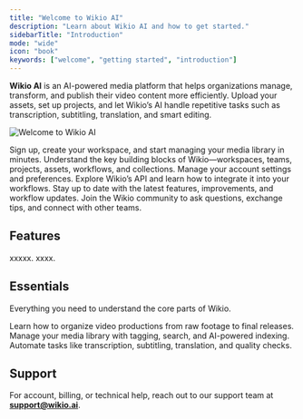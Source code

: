 ```yaml
---
title: "Welcome to Wikio AI"
description: "Learn about Wikio AI and how to get started."
sidebarTitle: "Introduction"
mode: "wide"
icon: "book"
keywords: ["welcome", "getting started", "introduction"]
---
```



**Wikio AI** is an AI-powered media platform that helps organizations manage, transform, and publish their video content more efficiently. Upload your assets, set up projects, and let Wikio’s AI handle repetitive tasks such as transcription, subtitling, translation, and smart editing.

![Welcome to Wikio AI](/images/welcome.png)

<Columns cols={3}>
  <Card title="Get started" icon="play" href="/welcome/start-guide">
    Sign up, create your workspace, and start managing your media library in minutes.
  </Card>
  <Card title="Concepts" icon="lightbulb" href="/welcome/concepts">
    Understand the key building blocks of Wikio—workspaces, teams, projects, assets, workflows, and collections.
  </Card>
  <Card title="Account" icon="user" href="/account/profile">
    Manage your account settings and preferences.
  </Card>
  <Card title="Workspace" icon="building" href="/admin/workspace">
    Explore Wikio’s API and learn how to integrate it into your workflows.
  </Card>
  <Card title="Changelog" icon="history" href="/about/changelog">
    Stay up to date with the latest features, improvements, and workflow updates.
  </Card>
  <Card title="Community" icon="users" href="about/community">
    Join the Wikio community to ask questions, exchange tips, and connect with other teams.
  </Card>
</Columns>

## Features

<Columns cols={2}>
  <Card title="Search" icon="search" href="/features/search">
    xxxxx.
  </Card>
  <Card title="Video Player" icon="text" href="/features/video-player">
    xxxx.
  </Card>
</Columns>

## Essentials

Everything you need to understand the core parts of Wikio.

<Columns cols={3}>
  <Card title="Projects" icon="folder" href="/concepts/projects">
    Learn how to organize video productions from raw footage to final releases.
  </Card>
  <Card title="Assets" icon="film" href="/concepts/assets">
    Manage your media library with tagging, search, and AI-powered indexing.
  </Card>
  <Card title="Workflows" icon="cogs" href="/concepts/workflows">
    Automate tasks like transcription, subtitling, translation, and quality checks.
  </Card>
</Columns>


## Support

For account, billing, or technical help, reach out to our support team at [**support@wikio.ai**](mailto:support@wikio.ai).
